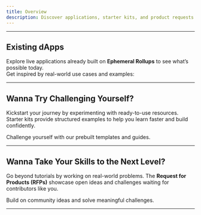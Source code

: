 ```yaml
---
title: Overview
description: Discover applications, starter kits, and product requests to help you learn, build, and grow with Ephemeral Rollups.
---
```



---

## Existing dApps

Explore live applications already built on **Ephemeral Rollups** to see what’s possible today.  
Get inspired by real-world use cases and examples:

<DemoCards />

---

## Wanna Try Challenging Yourself?

Kickstart your journey by experimenting with ready-to-use resources.
Starter kits provide structured examples to help you learn faster and build confidently.

<CardGroup cols={1}>
  <Card
    title="Starter Kits"
    icon="hammer"
    href="https://github.com/magicblock-labs/starter-kits"
    iconType="duotone"
  >
    Challenge yourself with our prebuilt templates and guides.
  </Card>
</CardGroup>

---

## Wanna Take Your Skills to the Next Level?

Go beyond tutorials by working on real-world problems.
The **Request for Products (RFPs)** showcase open ideas and challenges waiting for contributors like you.

<CardGroup cols={1}>
  <Card
    title="Request For Products"
    icon="browser"
    href="https://www.notion.so/24fc5a1ab4d68034988ae014fed28600"
    iconType="duotone"
  >
    Build on community ideas and solve meaningful challenges.
  </Card>
</CardGroup>

---
